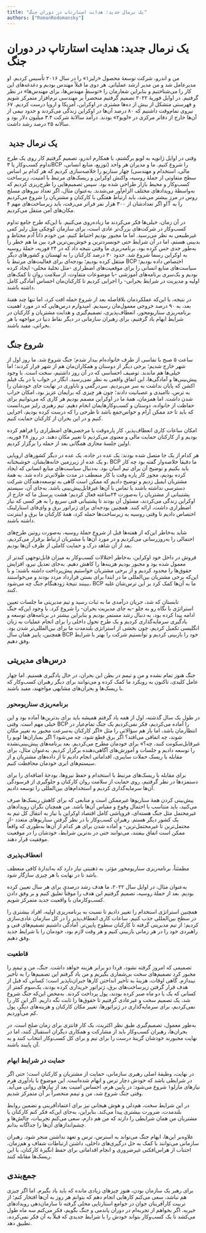 ```yaml
---
title: "یک نرمال جدید: هدایت استارتاپ در دوران جنگ"
authors: ["RomanRodomansky"]
---
```


# یک نرمال جدید: هدایت استارتاپ در دوران جنگ

من و اندرو، شرکت توسعهٔ محصول «رلبز۱» را در سال ۲۰۱۶ تأسیس کردیم. او مدیرعامل شد و من مدیر ارشد عملیاتی. هر دوی ما قبلاً مهندس بودیم و دغدغه‌‌‌های این کار را می‌‌‌شناختیم و بنابراین شعارمان را «توسط مهند‌‌‌س‌‌‌ها، برای مهندس‌‌‌ها» در نظر گرفتیم. در اوایل فوریهٔ ۲۰۲۲ تصمیم گرفتیم منحصراً بر مهندسی نرم‌‌‌افزار متمرکز شویم و فهرستی متشکل از بیش از ده‌‌‌ها مشتری در اوکراین، آمریکا و اروپا درست کردیم. ۶۷ نیروی تمام‌وقت داشتیم که ۸۰‌ درصد آن‌ها در اوکراین زندگی می‌‌‌کردند و حدود نیمی از آن‌ها خارج از دفاتر مرکزی در «لویو۲» بودند. درآمد سالانهٔ شرکت ۳.۴ میلیون دلار بود و سالانه ۲۵‌ درصد رشد داشت.

##  یک نرمال جدید

وقتی در اوایل ژانویه به لویو برگشتم، با همکارم اندرو، تصمیم گرفتیم کار روی یک طرح تداوم کسب‌و‌کار یا ۳BCP را شروع کنیم. ما و مدیران هر واحد‌ (توزیع، منابع انسانی، مالی، استخدام و مهندسی) چهار سناریو را خلاصه‌‌‌سازی کردیم که هر کدام بر اساس سطح متفاوتی از حملهٔ روسیه، واکنش اوکراین و ریسک‌‌‌های مرتبط با امنیت، زیرساخت کسب‌و‌کار و محیط بازار طراحی شده بود. سپس تصمیم‌‌‌هایی را طرح‌‌‌ریزی کردیم که به‌واسطهٔ رویدادهای مختلف الزام‌‌‌آور می‌‌‌شدند. به‌عنوان مثال، اگر تعداد نیروهای مسلح روس در مرز بیشتر می‌‌‌شد، باید ارتباط هفتگی با کارکنان و مشتریان را شروع می‌‌‌کردیم و اگر تعدادشان از ۳۰۰‌ هزار نفر فراتر می‌‌‌رفت، باید زیرساخت‌‌‌های مهم ۴IT را به مکان‌‌‌های امن منتقل می‌‌‌کردیم.

در آن زمان، خیلی‌‌‌ها فکر می‌‌‌کردند ما زیاده‌‌‌روی می‌‌‌کنیم. با این‌که طرح جامع تداوم کسب‌وکار در شرکت‌های بزرگ‌تر عادی است، برای سازمان کوچکی مثل رلبز کمی غیر‌طبیعی به نظر می‌‌‌رسید. اما ما مجبور بودیم احتیاط کنیم. من خودم ذاتاً آدم محتاط و بدبینی هستم، اما در آن شرایط حتی خونسردترین و خوش‌بین‌‌‌ترین فرد بین ما هم خطر را به‌طور جدی حس کرده بود.
برنامه‌ریزی ما وقتی نتیجه داد که در ۲۴ فوریه، حملهٔ روسیه به اوکراین رسماً شروع شد. حدود ۳۰‌ درصد کارکنان را به لهستان و کشورهای دیگر منتقل کرده بودیم؛ بودجه‌‌‌ای برای فعالیت‌‌‌های مرتبط با BCP اختصاص داده بودیم؛ سیاست‌‌‌های منابع انسانی را برای موقعیت‌‌‌های اضطراری -مثل تخلیهٔ محلی- ایجاد کرده بودیم و یک‌سری برنامه‌‌‌های آموزشی -با موضوعات متفاوت، از سلامت روان تا کمک‌‌‌های اولیه و مدیریت در شرایط بحرانی- را اجرایی کردیم تا کارکنان‌مان احساس آمادگی کامل داشته باشند.

در نتیجه، با این‌که عملکردمان بلافاصله بعد از شروع حمله افت کرد، اما تنها چند هفتهٔ بعد، به ۹۰‌ درصد خروجی معمول‌مان رسیدیم. امیدوارم درس‌‌‌هایی که در مورد اهمیت برنامه‌‌‌ریزی سناریومحور، انعطاف‌‌‌پذیری، تصمیم‌گیری و هدایت مشتریان و کارکنان در شرایط ابهام یاد گرفتیم، برای رهبران سازمانی در دیگر نقاط دنیا در مواجهه با هر بحرانی، مفید باشند.

## شروع جنگ

ساعت ۵ صبح با تماسی از طرف خانواده‌‌‌ام بیدار شدم؛ جنگ شروع شد. ما روز اول از شهر خارج شدیم؛ برخی دیگر از دوستان و همکاران‌مان هم از شهر فرار کردند؛ اما خیلی‌‌‌ها هم ماندند.
توصیف احساسی که در آن روز داشتیم، سخت است. با وجود پیش‌بینی‌‌‌ها و آمادگی‌‌‌ها، این اتفاق واقعی به نظر نمی‌‌‌رسید. انگار در خواب یا در یک فیلم اکشن که پایان نداشت به سر می‌‌‌بردیم. سردرگمی و ناباوری در نهایت جای خودشان را به ترس، ناامیدی و عصبانیت دادند؛ چون هر چیزی که برایمان عزیز بود، امکان خراب شدن داشت. اما همزمان، همهٔ ما در اوکراین مصمم بودیم هر کاری که می‌توانیم برای حفاظت از خانواده، دوستان و کسب‌و‌کارهایمان انجام دهیم. تیم رهبری رلبز می‌‌‌دانست که باید تا حد ممکن آرام و حواس‌‌‌جمع باشد تا طرحی را که درست کرده بودیم، اجرایی کنیم و در این بحران از کارکنان حمایت کنیم.

امکان ساعات کاری انعطاف‌‌‌پذیر، کار پاره‌وقت یا مرخصی‌‌‌های اضطراری را فراهم کرده بودیم و از کارکنان حمایت مالی و معنوی می‌‌‌کردیم تا تغییر مکان دهند. در روز ۲۸ فوریه، اولین جلسهٔ مجازی همگانی بعد از حمله را برگزار کردیم.

هر کدام از یک جا متصل شده بودند: یک عده در جاده، یک عده در دیگر کشورهای اروپایی و یک عده از زیرزمین خانه‌‌‌هایشان. خوشبختانه، BCP ما دقیقاً خلاصه‌‌‌وار گفته بود چه کار باید بکنیم و توضیح آن برای تیم آسان بود. به‌دنبال سیاست‌‌‌های منابع انسانی که ایجاد کرده بودیم، مجوز کار پاره وقت یا کار منعطف در مدت طولانی‌‌‌تر داده شد. به همۀ مشتریان ایمیل زدیم و توضیح دادیم که ممکن است گاهی به توسعه‌‌‌دهندگان شرکت دسترسی نداشته باشند یا تماس با آن‌ها غیر‌قابل‌پیش‌بینی باشد. به‌جای آن، سیستم پشتیبانی از مشتریان را به‌صورت ۲۴ساعته فعال کردیم؛ هشت پرسنل ما که خارج از اوکراین زندگی می‌‌‌کردند، مسئول آن بودند تا پشتیبانی فنی سریع را به هر کسی که نیاز اضطراری داشت، ارائه کنند. همچنین بودجه‌‌‌ای برای ژنراتور برق و وای‌فای استارلینک اختصاص دادیم تا وقتی روسیه به زیرساخت‌‌‌ها حمله کرد، همهٔ کارکنان ما برق و اینترنت داشته باشند.

شاید به‌خاطر این‌که از هفته‌‌‌ها قبل از شروع حملهٔ روسیه، به‌صورت روتین طرح‌‌‌های احتمالی را به‌‌‌روزرسانی می‌‌‌کردیم و در مورد آن‌ها با مشتریان ارتباط برقرار می‌‌‌کردیم، بعد از آن شاهد درک و حمایت کاملی از طرف آن‌ها بودیم.

فروش در داخل خود اوکراین، به‌خاطر اختلالات کسب‌و‌کار به میزان قابل‌توجهی کندتر از معمول شده بود و مجبور بودیم هزینه‌‌‌ها را کاهش دهیم. به‌جای تعدیل نیرو، افزایش حقوق‌‌‌ها را محدود کردیم و از برخی مشتریان خواستیم پیش‌‌‌پرداخت داشته باشند؛ و با این‌که برخی مشتریان بین‌المللی ما در ابتدا برای بستن قرارداد مردد بودند و می‌‌‌خواستند ببینند نتیجهٔ زودهنگام جنگ چه می‌شود، BCP ما به آن‌ها کمک کرد بر این ترس‌شان غلبه کنند.

تابستان که شد، جریان درآمدی ما به ثبات رسید و تیم مدیریتی ما جلسات تعیین استراتژی‌‌‌ با نگاه رو به جلو -به جای مدیریت بحران- را شروع کرد. با وجود این‌که جنگ ادامه پیدا کرده بود، به دنبال رشد مستمر بودیم و بنابراین بیشتر در برنامه‌‌‌های توسعه و یادگیری سرمایه‌گذاری کردیم و یک طرح تحول داخلی را برای انجام عملیات به زبان انگلیسی تکمیل کردیم، چون بخشی از استراتژی بلندمدت ما برای بین‌المللی‌‌‌تر شدن بود. همچنین، پاییز همان سال BCP خود را بازبینی کردیم و توانستیم شرکت را بهتر با شرایط وفق دهیم.

## درس‌‌‌های مدیریتی

جنگ هنوز تمام نشده و من و تیمم در بطن این بحران، در حال یادگیری هستیم. اما چهار عامل کلیدی، تاکنون به رویکرد ما کمک کرده و می‌توانند برای دیگر رهبران کسب‌و‌کار که با ریسک‌‌‌ها و بحران‌های مشابهی مواجهند، مفید باشند.

### برنامه‌‌‌ریزی سناریو‌محور

در طول یک سال گذشته، اول از همه یاد گرفتم همیشه باید برای بدترین‌‌‌ها آماده بود و این خیلی مهم است. وقتی BCP را آماده می‌‌‌کردیم، فکر نمی‌‌‌کردیم یک جنگ تمام‌عیار در انتظارمان باشد، اما باز هم سؤالاتی را مثل «اگر کارکنان به‌سرعت مجبور به تغییر مکان شوند، چه اتفاقی می‌‌‌افتد؟ اگر برق قطع شود، چه می‌شود؟ اگر بمباران‌‌‌ها لویو را غیرقابل‌سکونت کنند، چه؟» برای خودمان مطرح می‌‌‌کردیم. بعد برنامه‌‌‌های پیش‌بینی‌نشده را توسعه دادیم و جلسات و آموزش‌‌‌های آگاهی‌‌‌دهنده برگزار کردیم. به‌عنوان مثال، برای مقابله با ریسک حملات سایبری، اقداماتی انجام دادیم تا از داده‌‌‌های مشتریان و از سیستم‌های ابری خودمان محافظت کنیم.

برای مقابله با ریسک‌‌‌های مرتبط با استخدام و حفظ نیروها، بودجهٔ اضافه‌‌‌ای را برای دستمزدها در نظر گرفتیم، روی حمایت از سلامت روان کارکنان و جلوگیری از فرسودگی آن‌ها سرمایه‌گذاری کردیم و استخدام‌‌‌های بین‌المللی را توسعه دادیم.

پیش‌بینی کردن همهٔ سناریوها غیرممکن است و منابعی که برای کاهش ریسک‌‌‌ها صرف می‌‌‌کنید، باید متناسب با احتمال وقوع و مقیاس آن‌ها باشد. من همچنان نگران رویدادهای غیرمحتمل مثل جنگ هسته‌‌‌ای، فروپاشی کامل اقتصاد اوکراین یا نیاز به انتقال کل تیم به یک کشور دیگر هستم. رهبران کسب‌و‌کار با در نظر گرفتن سناریوهای متعدد -از محتمل‌‌‌ترین تا غیرمحتمل‌‌‌ترین- و آماده شدن برای هر کدام از آن‌ها به‌طوری که واقعاً ممکن است اتفاق بیفتند، می‌توانند حتی در بدترین شرایط، خودشان را در موقعیت موفقیت قرار دهند.

### انعطاف‌‌‌پذیری

مطمئناً، برنامه‌‌‌ریزی سناریو‌محور مؤثر، به ذهنیتی نیاز دارد که به‌اندازهٔ کافی منعطف باشد تا در نهایت با هر چیزی سازگار شود.

به‌عنوان مثال، در اوایل سال ۲۰۲۲، ما هدف رشد  درصدی برای هر سال تعیین کرده بودیم. بعد از حملهٔ روسیه، تصمیم گرفتیم این هدف را موقتاً تعلیق کنیم و بر وفق دادن کسب‌و‌کارمان با واقعیت جدید متمرکز شویم.

همچنین استراتژی استخدام را تغییر دادیم تا نسبت به برنامه‌‌‌ریزی اولیه، افراد بیشتری را در سطح بین‌المللی جذب کنیم. ساعات کاری انعطاف‌‌‌پذیر را در کل سازمان عادی‌‌‌سازی کردیم؛ از تیم مدیریتی گرفته تا کارکنان سطوح پایین‌‌‌تر. آمادگی داشتیم تصمیم‌‌‌های فنی و راهبردی خود را در هر زمانی بازبینی کنیم و هر وقت لازم بود، خودمان را با شرایط جدید وفق دهیم.

### قاطعیت

تصمیمی که امروز گرفته نشود، فردا دو برابر هزینه خواهد داشت. جنگ، من و تیمم را مجبور کرد تصمیم‌‌‌های سخت بی‌شماری بگیریم و من یاد گرفتم این تصمیم‌‌‌ها را به تأخیر نیندازم. گاهی اوقات، هزینه‌‌‌ٔ به تأخیر انداختن کارها جبران‌‌‌ناپذیر است؛ کسانی که قبل از هدف قرار گرفتن زیرساخت‌‌‌های برق، ژنراتور خریداری کرده بودند، یک‌سوم کمتر از کسانی که یک یا دو ماه صبر کرده بودند، پول پرداخت کردند. به‌محض این‌که جنگ شروع شد، یک تصمیم سخت و غیرعادی گرفتیم تا حقوق‌‌‌ها را ثابت نگه داریم. اگر این کار را نمی‌‌‌کردیم، برای سرمایه‌گذاری در ژنراتورها، تغییر مکان کارکنان و هزینه‌‌‌های دیگر، پول کم می‌‌‌آوردیم.

به‌طور معمول، تصمیم‌گیری طبق نظر اکثریت، یک کار فانتزی برای زمان صلح است. در بحران‌ها، رهبران کسب‌و‌کار باید از مشارکت و همکاری دیگران استقبال کنند، اما در نهایت مجبورند خودشان گزینهٔ درست را برای تیم و برای کل کسب‌و‌کار انتخاب کنند و به آن پایبند باشند.

### حمایت در شرایط ابهام

در نهایت، وظیفهٔ اصلی رهبری سازمانی، حمایت از مشتریان و کارکنان است؛ حتی اگر در شرایطی باشد که خودش دچار ترس و ابهام شده‌است. این موضوع با یادآوری هرم نیازهای مازلو۱ شروع می‌شود: در پایین هرم، احساس امنیت بعد از نیازهای روانی می‌‌‌آید. وقتی جنگ شروع شد، من و تیمم منحصراً بر آن متمرکز شدیم.

در این شرایط سخت، هم‌دلی و هوش هیجانی نیز برای اعتمادآفرینی و تضمین روابط بلندمدت، ضرورت بیشتری پیدا می‌کند. بنابراین، به‌جای این‌که فکر کنم کارکنان یا مشتریان من همان شرایطی را دارند که من هم دارم، سعی می‌‌‌کنم تجربیات، چالش‌‌‌ها و چشم‌‌‌اندازهای آن‌ها را جداگانه بدانم.

علاوه‌بر این‌ها، ابهام جنگ می‌تواند به استرس، ترس و تعهد نداشتن منجر شود. رهبران سازمانی می‌توانند با کمک به حل درگیری‌‌‌های داخلی، داشتن ارتباطات شفاف و هم‌زمان، اجتناب از هراس‌‌‌افکنی غیرضروری و انجام اقداماتی برای حفظ انگیزهٔ کارکنان، با این ریسک‌‌‌ها مقابله کنند.

## جمع‌بندی

برای رهبر یک سازمان بودن، هنوز چیزهای زیادی مانده که باید یاد بگیرم. اما اگر چیزی هم نباشد، سعی می‌‌‌کنم کارهایی انجام دهم که بتوانم هر روز به آن‌ها افتخار کنم؛ از تربیت کارآفرینان جوان در جوامع استارتاپی محلی گرفته تا سازمان‌دهی رویدادهای خیریه. اگر بخواهم از تجربه‌‌‌ام در دوران پاندمی و جنگ بگویم، فکر می‌‌‌کنم سه ماه طول می‌‌‌کشد تا یک کسب‌و‌کار بتواند خودش را با شرایط جدیدی که قبلاً به آن فکر نمی‌‌‌کرده، تطبیق دهد.
